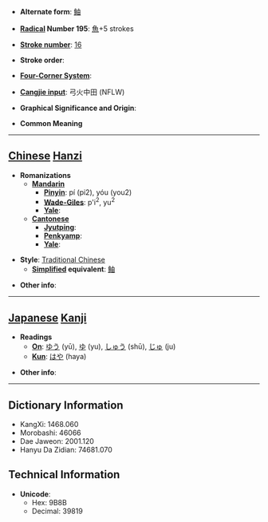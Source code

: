 * '''Alternate form''': [[鲉]]

* '''[[Wiktionary:Chinese radical index| Radical]] Number 195''': [[Wiktionary:Chinese radical index 魚|魚]]+5 strokes

* '''[[Wiktionary:Chinese total strokes index|Stroke number]]''': [[Wiktionary:Chinese total strokes index 16|16]]

* '''Stroke order''': 

* '''[[Wiktionary:Chinese four corner index|Four-Corner System]]''': 

* '''[[Wiktionary:Chinese Cangjie index|Cangjie input]]''': 弓火中田 (NFLW)

* '''Graphical Significance and Origin''': 

* '''Common Meaning'''

----

== [[Chinese]] [[Hanzi]] ==

* '''Romanizations'''
** '''[[Mandarin]]'''
*** '''[[Pinyin]]''': pí (pi2), yóu (you2)
*** '''[[Wade-Giles]]''': p'i<sup>2</sup>, yu<sup>2</sup>
*** '''[[Yale]]''': 
** '''[[Cantonese]]'''
*** '''[[Jyutping]]''':
*** '''[[Penkyamp]]''': 
*** '''[[Yale]]''': 

* '''Style''': [[Traditional Chinese]] 
** '''[[Simplified Chinese|Simplified]] equivalent''': [[鲉]]

* '''Other info''': 

----

== [[Japanese]] [[Kanji]] ==

* '''Readings'''
** '''[[On]]''': [[ゆう]] (yū), [[ゆ]] (yu), [[しゅう]] (shū), [[じゅ]] (ju)
** '''[[Kun]]''': [[はや]] (haya)

* '''Other info''':  

----

== Dictionary Information ==

* KangXi: 1468.060
* Morobashi: 46066
* Dae Jaweon: 2001.120
* Hanyu Da Zidian: 74681.070

== Technical Information ==

* '''Unicode''':
** Hex: 9B8B
** Decimal: 39819